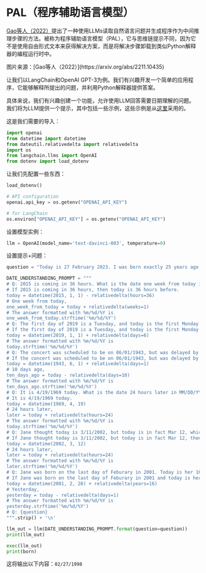 # PAL（程序辅助语言模型）


[Gao等人（2022）](https://arxiv.org/abs/2211.10435)提出了一种使用LLMs读取自然语言问题并生成程序作为中间推理步骤的方法。被称为程序辅助语言模型（PAL），它与思维链提示不同，因为它不是使用自由形式文本来获得解决方案，而是将解决步骤卸载到类似Python解释器的编程运行时中。

<Screenshot src={PAL} alt="PAL" />
图片来源：[Gao等人（2022）](https://arxiv.org/abs/2211.10435)

让我们以LangChain和OpenAI GPT-3为例。我们有兴趣开发一个简单的应用程序，它能够解释所提出的问题，并利用Python解释器提供答案。

具体来说，我们有兴趣创建一个功能，允许使用LLM回答需要日期理解的问题。我们将为LLM提供一个提示，其中包括一些示例，这些示例是从[这里](https://github.com/reasoning-machines/pal/blob/main/pal/prompt/date_understanding_prompt.py)采用的。

这是我们需要的导入：

```python
import openai
from datetime import datetime
from dateutil.relativedelta import relativedelta
import os
from langchain.llms import OpenAI
from dotenv import load_dotenv
```

让我们先配置一些东西：

```python
load_dotenv()

# API configuration
openai.api_key = os.getenv("OPENAI_API_KEY")

# for LangChain
os.environ["OPENAI_API_KEY"] = os.getenv("OPENAI_API_KEY")
```

设置模型实例：

```python
llm = OpenAI(model_name='text-davinci-003', temperature=0)
```

设置提示+问题：

```python
question = "Today is 27 February 2023. I was born exactly 25 years ago. What is the date I was born in MM/DD/YYYY?"

DATE_UNDERSTANDING_PROMPT = """
# Q: 2015 is coming in 36 hours. What is the date one week from today in MM/DD/YYYY?
# If 2015 is coming in 36 hours, then today is 36 hours before.
today = datetime(2015, 1, 1) - relativedelta(hours=36)
# One week from today,
one_week_from_today = today + relativedelta(weeks=1)
# The answer formatted with %m/%d/%Y is
one_week_from_today.strftime('%m/%d/%Y')
# Q: The first day of 2019 is a Tuesday, and today is the first Monday of 2019. What is the date today in MM/DD/YYYY?
# If the first day of 2019 is a Tuesday, and today is the first Monday of 2019, then today is 6 days later.
today = datetime(2019, 1, 1) + relativedelta(days=6)
# The answer formatted with %m/%d/%Y is
today.strftime('%m/%d/%Y')
# Q: The concert was scheduled to be on 06/01/1943, but was delayed by one day to today. What is the date 10 days ago in MM/DD/YYYY?
# If the concert was scheduled to be on 06/01/1943, but was delayed by one day to today, then today is one day later.
today = datetime(1943, 6, 1) + relativedelta(days=1)
# 10 days ago,
ten_days_ago = today - relativedelta(days=10)
# The answer formatted with %m/%d/%Y is
ten_days_ago.strftime('%m/%d/%Y')
# Q: It is 4/19/1969 today. What is the date 24 hours later in MM/DD/YYYY?
# It is 4/19/1969 today.
today = datetime(1969, 4, 19)
# 24 hours later,
later = today + relativedelta(hours=24)
# The answer formatted with %m/%d/%Y is
today.strftime('%m/%d/%Y')
# Q: Jane thought today is 3/11/2002, but today is in fact Mar 12, which is 1 day later. What is the date 24 hours later in MM/DD/YYYY?
# If Jane thought today is 3/11/2002, but today is in fact Mar 12, then today is 3/1/2002.
today = datetime(2002, 3, 12)
# 24 hours later,
later = today + relativedelta(hours=24)
# The answer formatted with %m/%d/%Y is
later.strftime('%m/%d/%Y')
# Q: Jane was born on the last day of Feburary in 2001. Today is her 16-year-old birthday. What is the date yesterday in MM/DD/YYYY?
# If Jane was born on the last day of Feburary in 2001 and today is her 16-year-old birthday, then today is 16 years later.
today = datetime(2001, 2, 28) + relativedelta(years=16)
# Yesterday,
yesterday = today - relativedelta(days=1)
# The answer formatted with %m/%d/%Y is
yesterday.strftime('%m/%d/%Y')
# Q: {question}
""".strip() + '\n'
```

```python
llm_out = llm(DATE_UNDERSTANDING_PROMPT.format(question=question))
print(llm_out)
```

```python
exec(llm_out)
print(born)
```

这将输出以下内容：`02/27/1998`